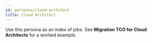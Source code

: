 ```yaml
---
id: personas/cloud-architect
title: Cloud Architect
---
```


Use this persona as an index of jobs. See **Migration TCO for Cloud Architects** for a worked example.
